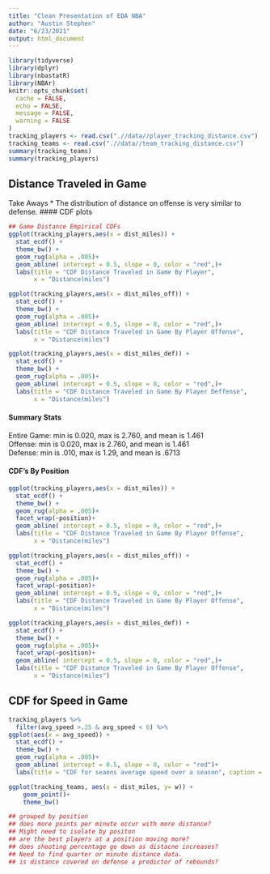 ```yaml
---
title: "Clean Presentation of EDA NBA"
author: "Austin Stephen"
date: "6/23/2021"
output: html_document
---
```

```r
library(tidyverse)
library(dplyr)
library(nbastatR)
library(NBAr)
knitr::opts_chunk$set(
  cache = FALSE,
  echo = FALSE,
  message = FALSE, 
  warning = FALSE
)
tracking_players <- read.csv(".//data//player_tracking_distance.csv")
tracking_teams <- read.csv(".//data//team_tracking_distance.csv")
summary(tracking_teams)
summary(tracking_players)
```
## Distance Traveled in Game 
Take Aways
* The distribution of distance on offense is very similar to defense.
#### CDF plots
```r
## Game Distance Empirical CDFs
ggplot(tracking_players,aes(x = dist_miles)) + 
  stat_ecdf() + 
  theme_bw() +
  geom_rug(alpha = .005)+
  geom_abline( intercept = 0.5, slope = 0, color = "red",)+
  labs(title = "CDF Distance Traveled in Game By Player",
       x = "Distance(miles")

ggplot(tracking_players,aes(x = dist_miles_off)) + 
  stat_ecdf() + 
  theme_bw() +
  geom_rug(alpha = .005)+
  geom_abline( intercept = 0.5, slope = 0, color = "red",)+
  labs(title = "CDF Distance Traveled in Game By Player Offense",
       x = "Distance(miles")

ggplot(tracking_players,aes(x = dist_miles_def)) + 
  stat_ecdf() + 
  theme_bw() +
  geom_rug(alpha = .005)+
  geom_abline( intercept = 0.5, slope = 0, color = "red",)+
  labs(title = "CDF Distance Traveled in Game By Player Deffense",
       x = "Distance(miles")

```

#### Summary Stats  

Entire Game: min is 0.020, max is 2.760, and mean is 1.461  
Offense: min is 0.020, max is 2.760, and mean is 1.461  
Defense: min is .010, max is 1.29, and mean is .6713  

#### CDF's By Position
```r
ggplot(tracking_players,aes(x = dist_miles)) + 
  stat_ecdf() + 
  theme_bw() +
  geom_rug(alpha = .005)+
  facet_wrap(~position)+
  geom_abline( intercept = 0.5, slope = 0, color = "red",)+
  labs(title = "CDF Distance Traveled in Game By Player Offense",
       x = "Distance(miles")

ggplot(tracking_players,aes(x = dist_miles_off)) + 
  stat_ecdf() + 
  theme_bw() +
  geom_rug(alpha = .005)+
  facet_wrap(~position)+
  geom_abline( intercept = 0.5, slope = 0, color = "red",)+
  labs(title = "CDF Distance Traveled in Game By Player Offense",
       x = "Distance(miles")

ggplot(tracking_players,aes(x = dist_miles_def)) + 
  stat_ecdf() + 
  theme_bw() +
  geom_rug(alpha = .005)+
  facet_wrap(~position)+
  geom_abline( intercept = 0.5, slope = 0, color = "red",)+
  labs(title = "CDF Distance Traveled in Game By Player Offense",
       x = "Distance(miles")
```

## CDF for Speed in Game 
```r
tracking_players %>%
  filter(avg_speed >.25 & avg_speed < 6) %>%
ggplot(aes(x = avg_speed)) + 
  stat_ecdf() + 
  theme_bw() +
  geom_rug(alpha = .005)+
  geom_abline( intercept = 0.5, slope = 0, color = "red")+
  labs(title = "CDF for seaons average speed over a season", caption = "**removed outlier players")

```

```r

ggplot(tracking_teams, aes(x = dist_miles, y= w)) +
    geom_point()+
    theme_bw()
```

```r
## grouped by position 
## does more points per minute occur with more distance?
## Might need to isolate by positon 
## are the best players at a position moving more?
## does shooting percentage go down as distacne increases?
## Need to find quarter or minute distance data. 
## is distance covered on defense a predictor of rebounds?

```


